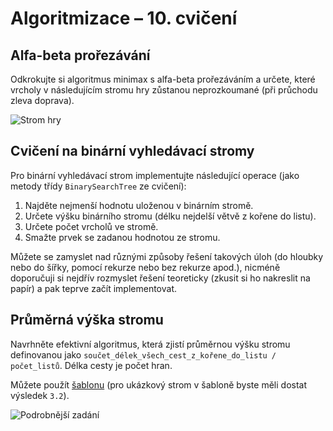 
<Head>
  <title>Cvičení NPRG062 – Algoritmizace – Michal Töpfer</title>
</Head>

# Algoritmizace – 10. cvičení

## Alfa-beta prořezávání

Odkrokujte si algoritmus minimax s alfa-beta prořezáváním a určete, které vrcholy v následujícím stromu hry zůstanou neprozkoumané (při průchodu zleva doprava).

<img src="../alfa-beta.png" alt="Strom hry" className="img-fluid"/>

## Cvičení na binární vyhledávací stromy

Pro binární vyhledávací strom implementujte následující operace (jako metody třídy `BinarySearchTree` ze cvičení):

1. Najděte nejmenší hodnotu uloženou v binárním stromě.
2. Určete výšku binárního stromu (délku nejdelší větvě z kořene do listu).
3. Určete počet vrcholů ve stromě.
4. Smažte prvek se zadanou hodnotou ze stromu.

Můžete se zamyslet nad různými způsoby řešení takových úloh (do hloubky nebo do šířky,
pomocí rekurze nebo bez rekurze apod.), nicméně doporučuji si nejdřív rozmyslet řešení teoreticky (zkusit si ho nakreslit na papír) a pak teprve začít implementovat.

## Průměrná výška stromu

Navrhněte efektivní algoritmus, která zjistí průměrnou výšku stromu definovanou jako `součet_délek_všech_cest_z_kořene_do_listu / počet_listů`. Délka cesty je počet hran.

Můžete použít <a href="../binary_tree_avg_depth.py">šablonu</a> (pro ukázkový strom v šabloně byste měli dostat výsledek `3.2`).

<img src="../avg_depth.png" alt="Podrobnější zadání" className="img-fluid"/>
